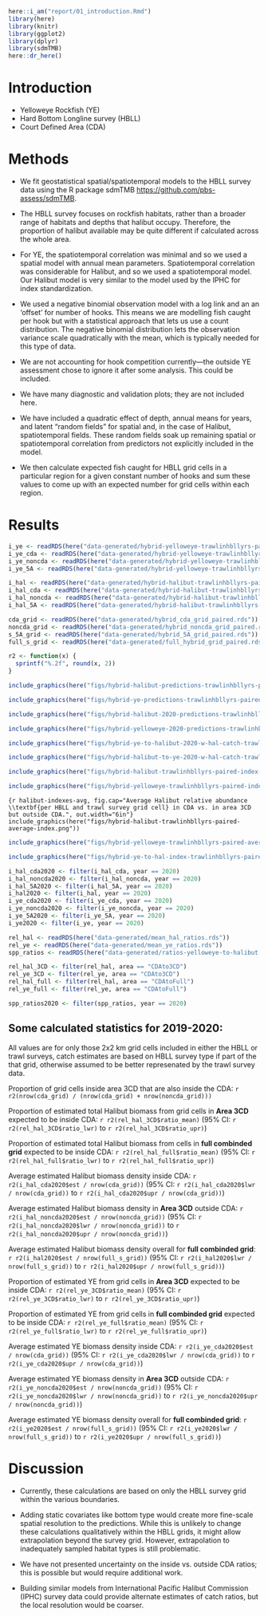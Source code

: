 ```r
here::i_am("report/01_introduction.Rmd")
library(here)
library(knitr)
library(ggplot2)
library(dplyr)
library(sdmTMB)
here::dr_here()
```


# Introduction {#sec:introduction}

* Yelloweye Rockfish (YE)
* Hard Bottom Longline survey (HBLL)
* Court Defined Area (CDA)

# Methods {#sec:methods}

* We fit geostatistical spatial/spatiotemporal models to the HBLL survey data using the R package sdmTMB <https://github.com/pbs-assess/sdmTMB>. 

* The HBLL survey focuses on rockfish habitats, rather than a broader range of habitats and depths that halibut occupy.  Therefore, the proportion of halibut available may be quite different if calculated across the whole area. 

* For YE, the spatiotemporal correlation was minimal and so we used a spatial model with annual mean parameters. Spatiotemporal correlation was considerable for Halibut, and so we used a spatiotemporal model. Our Halibut model is very similar to the model used by the IPHC for index standardization.

* We used a negative binomial observation model with a log link and an an 'offset' for number of hooks. This means we are modelling fish caught per hook but with a statistical approach that lets us use a count distribution. The negative binomial distribution lets the observation variance scale quadratically with the mean, which is typically needed for this type of data.

* We are not accounting for hook competition currently---the outside YE assessment chose to ignore it after some analysis. This could be included.

* We have many diagnostic and validation plots; they are not included here.

* We have included a quadratic effect of depth, annual means for years, and latent "random fields" for spatial and, in the case of Halibut, spatiotemporal fields. These random fields soak up remaining spatial or spatiotemporal correlation from predictors not explicitly included in the model.

* We then calculate expected fish caught for HBLL grid cells in a particular region for a given constant number of hooks and sum these values to come up with an expected number for grid cells within each region.

\clearpage

# Results {#sec:results}

```r
i_ye <- readRDS(here("data-generated/hybrid-yelloweye-trawlinhbllyrs-paired-index-all-S-sim-500.rds"))[[1]]
i_ye_cda <- readRDS(here("data-generated/hybrid-yelloweye-trawlinhbllyrs-paired-index-cda-sim-500.rds"))[[1]]
i_ye_noncda <- readRDS(here("data-generated/hybrid-yelloweye-trawlinhbllyrs-paired-index-3CD-outside-cda-sim-500.rds"))[[1]]
i_ye_5A <- readRDS(here("data-generated/hybrid-yelloweye-trawlinhbllyrs-paired-index-5A-sim-500.rds"))[[1]]

i_hal <- readRDS(here("data-generated/hybrid-halibut-trawlinhbllyrs-paired-index-all-S-sim-500.rds"))[[1]]
i_hal_cda <- readRDS(here("data-generated/hybrid-halibut-trawlinhbllyrs-paired-index-cda-sim-500.rds"))[[1]]
i_hal_noncda <- readRDS(here("data-generated/hybrid-halibut-trawlinhbllyrs-paired-index-3CD-outside-cda-sim-500.rds"))[[1]]
i_hal_5A <- readRDS(here("data-generated/hybrid-halibut-trawlinhbllyrs-paired-index-5A-sim-500.rds"))[[1]]

cda_grid <- readRDS(here("data-generated/hybrid_cda_grid_paired.rds"))
noncda_grid <- readRDS(here("data-generated/hybrid_noncda_grid_paired.rds"))
s_5A_grid <- readRDS(here("data-generated/hybrid_5A_grid_paired.rds"))
full_s_grid <- readRDS(here("data-generated/full_hybrid_grid_paired.rds"))
```

```r
r2 <- function(x) {
  sprintf("%.2f", round(x, 2))
}
```

```r
include_graphics(here("figs/hybrid-halibut-predictions-trawlinhbllyrs-paired.png"))
```

```r
include_graphics(here("figs/hybrid-ye-predictions-trawlinhbllyrs-paired.png"))
```

```r
include_graphics(here("figs/hybrid-halibut-2020-predictions-trawlinhbllyrs-paired.png"))
```

```r
include_graphics(here("figs/hybrid-yelloweye-2020-predictions-trawlinhbllyrs-paired.png"))
```

```r
include_graphics(here("figs/hybrid-ye-to-halibut-2020-w-hal-catch-trawlinhbllyrs-paired.png"))
```

```r
include_graphics(here("figs/hybrid-halibut-to-ye-2020-w-hal-catch-trawlinhbllyrs-paired.png"))
```

```r
include_graphics(here("figs/hybrid-halibut-trawlinhbllyrs-paired-index-by-area.png"))
```

```r
include_graphics(here("figs/hybrid-yelloweye-trawlinhbllyrs-paired-index-by-area.png"))
```

```{r halibut-indexes-avg, fig.cap="Average Halibut relative abundance \\textbf{per HBLL and trawl survey grid cell} in CDA vs. in area 3CD but outside CDA.", out.width="6in"}
include_graphics(here("figs/hybrid-halibut-trawlinhbllyrs-paired-average-index.png"))
```

```r
include_graphics(here("figs/hybrid-yelloweye-trawlinhbllyrs-paired-average-index.png"))
```

```r
include_graphics(here("figs/hybrid-ye-to-hal-index-trawlinhbllyrs-paired.png"))
```

\clearpage

```r
i_hal_cda2020 <- filter(i_hal_cda, year == 2020)
i_hal_noncda2020 <- filter(i_hal_noncda, year == 2020)
i_hal_5A2020 <- filter(i_hal_5A, year == 2020)
i_hal2020 <- filter(i_hal, year == 2020)
i_ye_cda2020 <- filter(i_ye_cda, year == 2020)
i_ye_noncda2020 <- filter(i_ye_noncda, year == 2020)
i_ye_5A2020 <- filter(i_ye_5A, year == 2020)
i_ye2020 <- filter(i_ye, year == 2020)

rel_hal <- readRDS(here("data-generated/mean_hal_ratios.rds")) 
rel_ye <- readRDS(here("data-generated/mean_ye_ratios.rds"))
spp_ratios <- readRDS(here("data-generated/ratios-yelloweye-to-halibut.rds"))

rel_hal_3CD <- filter(rel_hal, area == "CDAto3CD")
rel_ye_3CD <- filter(rel_ye, area == "CDAto3CD")
rel_hal_full <- filter(rel_hal, area == "CDAtoFull")
rel_ye_full <- filter(rel_ye, area == "CDAtoFull")

spp_ratios2020 <- filter(spp_ratios, year == 2020)
```

## Some calculated statistics for 2019-2020:

All values are for only those 2x2 km grid cells included in either the HBLL or trawl surveys, catch estimates are based on HBLL survey type if part of the that grid, otherwise assumed to be better represenated by the trawl survey data.


Proportion of grid cells inside area 3CD that are also inside the CDA: `r r2(nrow(cda_grid) / (nrow(cda_grid) + nrow(noncda_grid)))`

Proportion of estimated total Halibut biomass from grid cells in **Area 3CD** expected to be inside CDA: 
`r r2(rel_hal_3CD$ratio_mean)` (95% CI: `r r2(rel_hal_3CD$ratio_lwr)` to `r r2(rel_hal_3CD$ratio_upr)`) 

Proportion of estimated total Halibut biomass from cells in **full combinded grid** expected to be inside CDA:
`r r2(rel_hal_full$ratio_mean)` (95% CI: `r r2(rel_hal_full$ratio_lwr)` to `r r2(rel_hal_full$ratio_upr)`) 


Average estimated Halibut biomass density inside CDA:
`r r2(i_hal_cda2020$est / nrow(cda_grid))` (95% CI: `r r2(i_hal_cda2020$lwr / nrow(cda_grid))` to `r r2(i_hal_cda2020$upr / nrow(cda_grid))`) 

Average estimated Halibut biomass density in **Area 3CD** outside CDA:
`r r2(i_hal_noncda2020$est / nrow(noncda_grid))` (95% CI: `r r2(i_hal_noncda2020$lwr / nrow(noncda_grid))` to `r r2(i_hal_noncda2020$upr / nrow(noncda_grid))`) 

Average estimated Halibut biomass density overall for **full combinded grid**:
`r r2(i_hal2020$est / nrow(full_s_grid))` (95% CI: `r r2(i_hal2020$lwr / nrow(full_s_grid))` to `r r2(i_hal2020$upr / nrow(full_s_grid))`) 


Proportion of estimated YE from grid cells in **Area 3CD** expected to be inside CDA:
<!-- `r r2(i_ye_cda2020$est / (i_ye_cda2020$est + i_ye_noncda2020$est))` -->
`r r2(rel_ye_3CD$ratio_mean)` (95% CI: `r r2(rel_ye_3CD$ratio_lwr)` to `r r2(rel_ye_3CD$ratio_upr)`) 


Proportion of estimated YE from grid cells in **full combinded grid** expected to be inside CDA:
<!-- `r r2(i_ye_cda2020$est / (i_ye_cda2020$est + i_ye_noncda2020$est + i_ye_5A2020$est))` -->
`r r2(rel_ye_full$ratio_mean)` (95% CI: `r r2(rel_ye_full$ratio_lwr)` to `r r2(rel_ye_full$ratio_upr)`) 


Average estimated YE biomass density inside CDA:
<!-- `r r2(i_ye_cda2020$est / nrow(cda_grid))` -->
`r r2(i_ye_cda2020$est / nrow(cda_grid))` (95% CI: `r r2(i_ye_cda2020$lwr / nrow(cda_grid))` to `r r2(i_ye_cda2020$upr / nrow(cda_grid))`) 

Average estimated YE biomass density in **Area 3CD** outside CDA:
<!-- `r r2(i_ye_noncda2020$est / nrow(noncda_grid))` -->
`r r2(i_ye_noncda2020$est / nrow(noncda_grid))` (95% CI: `r r2(i_ye_noncda2020$lwr / nrow(noncda_grid))` to `r r2(i_ye_noncda2020$upr / nrow(noncda_grid))`) 

Average estimated YE biomass density overall for **full combinded grid**:
<!-- `r r2((i_ye_noncda2020$est + i_ye_5A2020$est) / (nrow(noncda_grid) + nrow(s_5A_grid)))` -->
`r r2(i_ye2020$est / nrow(full_s_grid))` (95% CI: `r r2(i_ye2020$lwr / nrow(full_s_grid))` to `r r2(i_ye2020$upr / nrow(full_s_grid))`) 



# Discussion

* Currently, these calculations are based on only the HBLL survey grid within the various boundaries. 

* Adding static covariates like bottom type would create more fine-scale spatial resolution to the predictions. While this is unlikely to change these calculations qualitatively within the HBLL grids, it might allow extrapolation beyond the survey grid. However, extrapolation to inadequately sampled habitat types is still problematic.

* We have not presented uncertainty on the inside vs. outside CDA ratios; this is possible but would require additional work.

* Building similar models from International Pacific Halibut Commission (IPHC) survey data could provide alternate estimates of catch ratios, but the local resolution would be coarser. 


